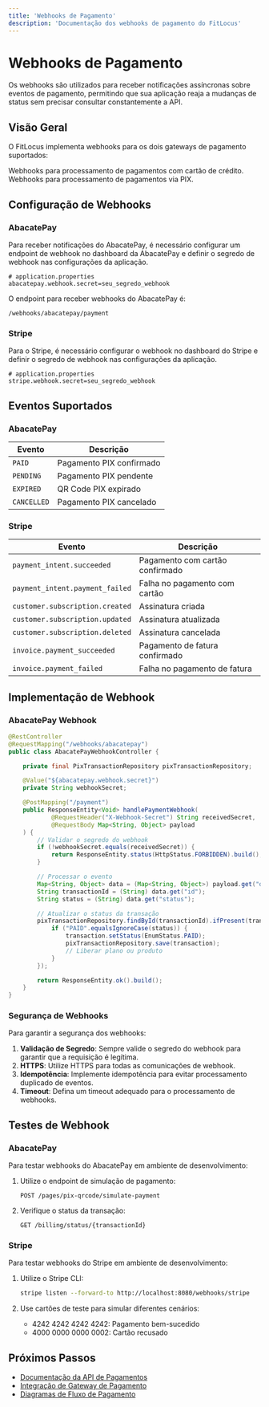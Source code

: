 ```yaml
---
title: 'Webhooks de Pagamento'
description: 'Documentação dos webhooks de pagamento do FitLocus'
---
```


# Webhooks de Pagamento

Os webhooks são utilizados para receber notificações assíncronas sobre eventos de pagamento, permitindo que sua aplicação reaja a mudanças de status sem precisar consultar constantemente a API.

## Visão Geral

O FitLocus implementa webhooks para os dois gateways de pagamento suportados:

<CardGroup cols={2}>
  <Card title="Stripe" icon="credit-card">
    Webhooks para processamento de pagamentos com cartão de crédito.
  </Card>
  <Card title="AbacatePay" icon="qrcode">
    Webhooks para processamento de pagamentos via PIX.
  </Card>
</CardGroup>

## Configuração de Webhooks

### AbacatePay

Para receber notificações do AbacatePay, é necessário configurar um endpoint de webhook no dashboard da AbacatePay e definir o segredo de webhook nas configurações da aplicação.

```properties
# application.properties
abacatepay.webhook.secret=seu_segredo_webhook
```

O endpoint para receber webhooks do AbacatePay é:

```
/webhooks/abacatepay/payment
```

### Stripe

Para o Stripe, é necessário configurar o webhook no dashboard do Stripe e definir o segredo de webhook nas configurações da aplicação.

```properties
# application.properties
stripe.webhook.secret=seu_segredo_webhook
```

## Eventos Suportados

### AbacatePay

| Evento | Descrição |
|--------|-----------|
| `PAID` | Pagamento PIX confirmado |
| `PENDING` | Pagamento PIX pendente |
| `EXPIRED` | QR Code PIX expirado |
| `CANCELLED` | Pagamento PIX cancelado |

### Stripe

| Evento | Descrição |
|--------|-----------|
| `payment_intent.succeeded` | Pagamento com cartão confirmado |
| `payment_intent.payment_failed` | Falha no pagamento com cartão |
| `customer.subscription.created` | Assinatura criada |
| `customer.subscription.updated` | Assinatura atualizada |
| `customer.subscription.deleted` | Assinatura cancelada |
| `invoice.payment_succeeded` | Pagamento de fatura confirmado |
| `invoice.payment_failed` | Falha no pagamento de fatura |

## Implementação de Webhook

### AbacatePay Webhook

```java
@RestController
@RequestMapping("/webhooks/abacatepay")
public class AbacatePayWebhookController {

    private final PixTransactionRepository pixTransactionRepository;

    @Value("${abacatepay.webhook.secret}")
    private String webhookSecret;

    @PostMapping("/payment")
    public ResponseEntity<Void> handlePaymentWebhook(
            @RequestHeader("X-Webhook-Secret") String receivedSecret,
            @RequestBody Map<String, Object> payload
    ) {
        // Validar o segredo do webhook
        if (!webhookSecret.equals(receivedSecret)) {
            return ResponseEntity.status(HttpStatus.FORBIDDEN).build();
        }

        // Processar o evento
        Map<String, Object> data = (Map<String, Object>) payload.get("data");
        String transactionId = (String) data.get("id");
        String status = (String) data.get("status");

        // Atualizar o status da transação
        pixTransactionRepository.findById(transactionId).ifPresent(transaction -> {
            if ("PAID".equalsIgnoreCase(status)) {
                transaction.setStatus(EnumStatus.PAID);
                pixTransactionRepository.save(transaction);
                // Liberar plano ou produto
            }
        });

        return ResponseEntity.ok().build();
    }
}
```

### Segurança de Webhooks

Para garantir a segurança dos webhooks:

1. **Validação de Segredo**: Sempre valide o segredo do webhook para garantir que a requisição é legítima.
2. **HTTPS**: Utilize HTTPS para todas as comunicações de webhook.
3. **Idempotência**: Implemente idempotência para evitar processamento duplicado de eventos.
4. **Timeout**: Defina um timeout adequado para o processamento de webhooks.

## Testes de Webhook

### AbacatePay

Para testar webhooks do AbacatePay em ambiente de desenvolvimento:

1. Utilize o endpoint de simulação de pagamento:
   ```
   POST /pages/pix-qrcode/simulate-payment
   ```

2. Verifique o status da transação:
   ```
   GET /billing/status/{transactionId}
   ```

### Stripe

Para testar webhooks do Stripe em ambiente de desenvolvimento:

1. Utilize o Stripe CLI:
   ```bash
   stripe listen --forward-to http://localhost:8080/webhooks/stripe
   ```

2. Use cartões de teste para simular diferentes cenários:
   - 4242 4242 4242 4242: Pagamento bem-sucedido
   - 4000 0000 0000 0002: Cartão recusado

## Próximos Passos

- [Documentação da API de Pagamentos](/api-reference/payments/overview)
- [Integração de Gateway de Pagamento](/tutorials/integrate-payment-gateway)
- [Diagramas de Fluxo de Pagamento](/diagrams/payment-processing)
